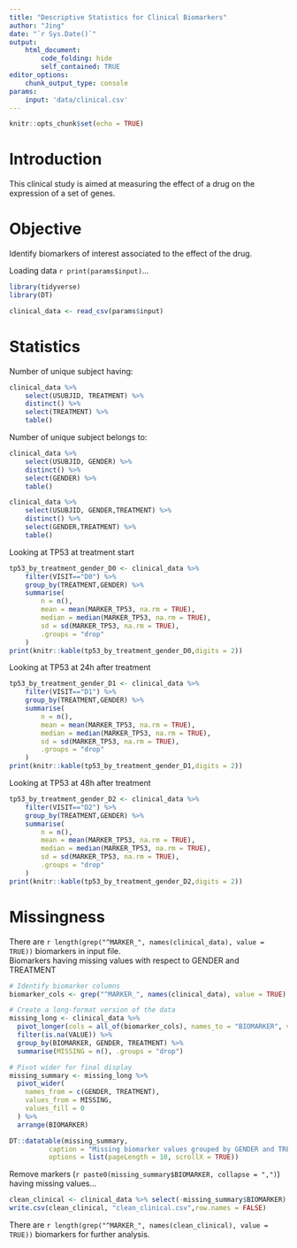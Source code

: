 ```yaml
---
title: "Descriptive Statistics for Clinical Biomarkers"
author: "Jing"
date: "`r Sys.Date()`"
output: 
    html_document:
        code_folding: hide  
        self_contained: TRUE
editor_options:
    chunk_output_type: console 
params:
    input: 'data/clinical.csv'
---
```


```r
knitr::opts_chunk$set(echo = TRUE)
```

# Introduction  
This clinical study is aimed at measuring the effect of a drug on the expression of a set of genes.

# Objective
Identify biomarkers of interest associated to the effect of the drug.  

Loading data `r print(params$input)`...


```r
library(tidyverse)
library(DT)

```

```r
clinical_data <- read_csv(params$input)
```

# Statistics  

Number of unique subject having:  
```r
clinical_data %>% 
    select(USUBJID, TREATMENT) %>%
    distinct() %>%
    select(TREATMENT) %>%
    table()

```

Number of unique subject belongs to: 

```r
clinical_data %>% 
    select(USUBJID, GENDER) %>%
    distinct() %>%
    select(GENDER) %>%
    table()
```

```r
clinical_data %>% 
    select(USUBJID, GENDER,TREATMENT) %>%
    distinct() %>%
    select(GENDER,TREATMENT) %>%
    table()
```

Looking at TP53 at treatment start  
```r
tp53_by_treatment_gender_D0 <- clinical_data %>% 
    filter(VISIT=="D0") %>%
    group_by(TREATMENT,GENDER) %>%
    summarise(
        n = n(),
        mean = mean(MARKER_TP53, na.rm = TRUE),
        median = median(MARKER_TP53, na.rm = TRUE),
        sd = sd(MARKER_TP53, na.rm = TRUE),
        .groups = "drop"
    )
print(knitr::kable(tp53_by_treatment_gender_D0,digits = 2))
```

Looking at TP53 at 24h after treatment   
```r
tp53_by_treatment_gender_D1 <- clinical_data %>% 
    filter(VISIT=="D1") %>%
    group_by(TREATMENT,GENDER) %>%
    summarise(
        n = n(),
        mean = mean(MARKER_TP53, na.rm = TRUE),
        median = median(MARKER_TP53, na.rm = TRUE),
        sd = sd(MARKER_TP53, na.rm = TRUE),
        .groups = "drop"
    )
print(knitr::kable(tp53_by_treatment_gender_D1,digits = 2))
```


Looking at TP53 at 48h after treatment   
```r
tp53_by_treatment_gender_D2 <- clinical_data %>% 
    filter(VISIT=="D2") %>%
    group_by(TREATMENT,GENDER) %>%
    summarise(
        n = n(),
        mean = mean(MARKER_TP53, na.rm = TRUE),
        median = median(MARKER_TP53, na.rm = TRUE),
        sd = sd(MARKER_TP53, na.rm = TRUE),
        .groups = "drop"
    )
print(knitr::kable(tp53_by_treatment_gender_D2,digits = 2))
```

# Missingness
There are `r length(grep("^MARKER_", names(clinical_data), value = TRUE))` biomarkers in input file.  
Biomarkers having missing values with respect to GENDER and TREATMENT   

```r
# Identify biomarker columns
biomarker_cols <- grep("^MARKER_", names(clinical_data), value = TRUE)

# Create a long-format version of the data
missing_long <- clinical_data %>%
  pivot_longer(cols = all_of(biomarker_cols), names_to = "BIOMARKER", values_to = "VALUE") %>%
  filter(is.na(VALUE)) %>%
  group_by(BIOMARKER, GENDER, TREATMENT) %>%
  summarise(MISSING = n(), .groups = "drop")

# Pivot wider for final display
missing_summary <- missing_long %>%
  pivot_wider(
    names_from = c(GENDER, TREATMENT),
    values_from = MISSING,
    values_fill = 0
  ) %>%
  arrange(BIOMARKER)

DT::datatable(missing_summary, 
          caption = "Missing biomarker values grouped by GENDER and TREATMENT",
          options = list(pageLength = 10, scrollX = TRUE))

```

Remove markers (`r paste0(missing_summary$BIOMARKER, collapse = ",")`) having missing values... 

```r
clean_clinical <- clinical_data %>% select(-missing_summary$BIOMARKER)
write.csv(clean_clinical, "clean_clinical.csv",row.names = FALSE)

```

There are `r length(grep("^MARKER_", names(clean_clinical), value = TRUE))` biomarkers for further analysis. 